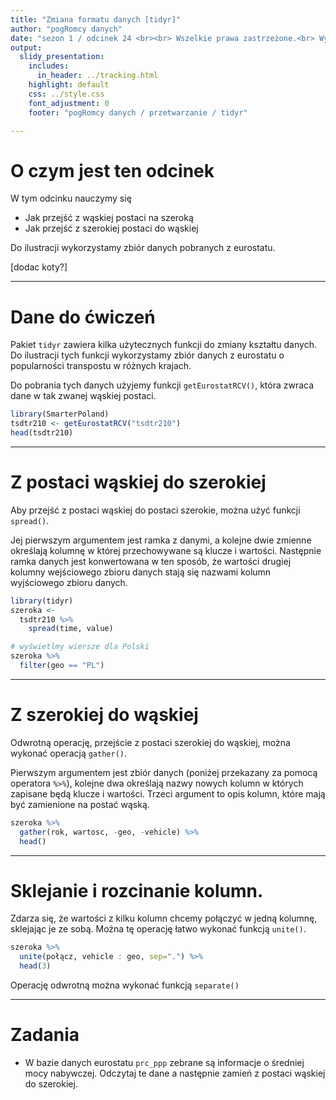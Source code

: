 ```yaml
---
title: "Zmiana formatu danych [tidyr]"
author: "pogRomcy danych"
date: "sezon 1 / odcinek 24 <br><br> Wszelkie prawa zastrzeżone.<br> Wykorzystanie możliwe wyłącznie za zgodą autora.  <br><br><br><br>Naciśnij `A` by zamienić slajdy na ciągły tekst. <br> Naciśnij `T` by wyświetlić spis treści."
output:
  slidy_presentation:
    includes:
      in_header: ../tracking.html
    highlight: default
    css: ../style.css
    font_adjustment: 0
    footer: "pogRomcy danych / przetwarzanie / tidyr"

---
```


# O czym jest ten odcinek

W tym odcinku nauczymy się

- Jak przejść z wąskiej postaci na szeroką
- Jak przejść z szerokiej postaci do wąskiej

Do ilustracji wykorzystamy zbiór danych pobranych z eurostatu.

[dodac koty?]

---

# Dane do ćwiczeń

Pakiet `tidyr` zawiera kilka użytecznych funkcji do zmiany kształtu danych. 
Do ilustracji tych funkcji wykorzystamy zbiór danych z eurostatu o popularności transpostu w różnych krajach.

Do pobrania tych danych użyjemy funkcji `getEurostatRCV()`, która zwraca dane w tak zwanej wąskiej postaci.

```r
library(SmarterPoland)
tsdtr210 <- getEurostatRCV("tsdtr210")
head(tsdtr210)
```

---

# Z postaci wąskiej do szerokiej

Aby przejść z postaci wąskiej do postaci szerokie, można użyć funkcji `spread()`.

Jej pierwszym argumentem jest ramka z danymi, a kolejne dwie zmienne określają kolumnę w której przechowywane są klucze i wartości. Następnie ramka danych jest konwertowana w ten sposób, że wartości drugiej kolumny wejściowego zbioru danych stają się nazwami kolumn wyjściowego zbioru danych.

```r
library(tidyr)
szeroka <- 
  tsdtr210 %>%
    spread(time, value)

# wyświetlmy wiersze dla Polski
szeroka %>%
  filter(geo == "PL")
```

---

# Z szerokiej do wąskiej

Odwrotną operację, przejście z postaci szerokiej do wąskiej, można wykonać operacją `gather()`.

Pierwszym argumentem jest zbiór danych (poniżej przekazany za pomocą operatora `%>%`), kolejne dwa określają nazwy nowych kolumn w których zapisane będą klucze i wartości. Trzeci argument to opis kolumn, które mają być zamienione na postać wąską.


```r
szeroka %>% 
  gather(rok, wartosc, -geo, -vehicle) %>%
  head()
```

---

# Sklejanie i rozcinanie kolumn.

Zdarza się, że wartości z kilku kolumn chcemy połączyć w jedną kolumnę, sklejając je ze sobą.
Można tę operację łatwo wykonać funkcją `unite()`.

```r
szeroka %>%
  unite(połącz, vehicle : geo, sep=".") %>%
  head(3)
```

Operację odwrotną można wykonać funkcją `separate()`

---

# Zadania
* W bazie danych eurostatu `prc_ppp` zebrane są informacje o średniej mocy nabywczej.
Odczytaj te dane a następnie zamień z postaci wąskiej do szerokiej.


